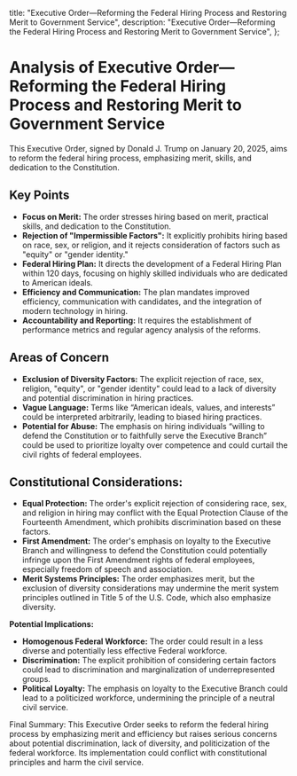   title:
    "Executive Order—Reforming the Federal Hiring Process and Restoring Merit to Government Service",
  description:
    "Executive Order—Reforming the Federal Hiring Process and Restoring Merit to Government Service",
};

# Analysis of Executive Order—Reforming the Federal Hiring Process and Restoring Merit to Government Service

This Executive Order, signed by Donald J. Trump on January 20, 2025, aims to reform the federal hiring process, emphasizing merit, skills, and dedication to the Constitution.

## Key Points

- **Focus on Merit:** The order stresses hiring based on merit, practical skills, and dedication to the Constitution.
- **Rejection of "Impermissible Factors":** It explicitly prohibits hiring based on race, sex, or religion, and it rejects consideration of factors such as "equity" or "gender identity."
- **Federal Hiring Plan:** It directs the development of a Federal Hiring Plan within 120 days, focusing on highly skilled individuals who are dedicated to American ideals.
- **Efficiency and Communication:** The plan mandates improved efficiency, communication with candidates, and the integration of modern technology in hiring.
- **Accountability and Reporting:** It requires the establishment of performance metrics and regular agency analysis of the reforms.

## Areas of Concern

- **Exclusion of Diversity Factors:** The explicit rejection of race, sex, religion, "equity", or "gender identity" could lead to a lack of diversity and potential discrimination in hiring practices.
- **Vague Language:** Terms like “American ideals, values, and interests” could be interpreted arbitrarily, leading to biased hiring practices.
- **Potential for Abuse:** The emphasis on hiring individuals “willing to defend the Constitution or to faithfully serve the Executive Branch” could be used to prioritize loyalty over competence and could curtail the civil rights of federal employees.

## Constitutional Considerations:

- **Equal Protection:** The order's explicit rejection of considering race, sex, and religion in hiring may conflict with the Equal Protection Clause of the Fourteenth Amendment, which prohibits discrimination based on these factors.
- **First Amendment:** The order's emphasis on loyalty to the Executive Branch and willingness to defend the Constitution could potentially infringe upon the First Amendment rights of federal employees, especially freedom of speech and association.
- **Merit Systems Principles:** The order emphasizes merit, but the exclusion of diversity considerations may undermine the merit system principles outlined in Title 5 of the U.S. Code, which also emphasize diversity.

**Potential Implications:**

- **Homogenous Federal Workforce:** The order could result in a less diverse and potentially less effective Federal workforce.
- **Discrimination:** The explicit prohibition of considering certain factors could lead to discrimination and marginalization of underrepresented groups.
- **Political Loyalty:** The emphasis on loyalty to the Executive Branch could lead to a politicized workforce, undermining the principle of a neutral civil service.

Final Summary: This Executive Order seeks to reform the federal hiring process by emphasizing merit and efficiency but raises serious concerns about potential discrimination, lack of diversity, and politicization of the federal workforce. Its implementation could conflict with constitutional principles and harm the civil service.
